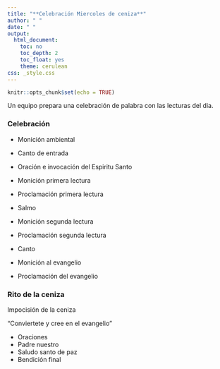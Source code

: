 ```yaml
---
title: "**Celebración Miercoles de ceniza**"
author: " "
date: " "
output:
  html_document:
    toc: no
    toc_depth: 2
    toc_float: yes
    theme: cerulean
css: _style.css
---
```



```r
knitr::opts_chunk$set(echo = TRUE)
```


Un equipo prepara una celebración de palabra con las lecturas del dia.

### Celebración

* Monición ambiental
* Canto de entrada
* Oración e invocación del Espiritu Santo
* Monición primera lectura
* Proclamación primera lectura
* Salmo
* Monición segunda lectura
* Proclamación segunda lectura
* Canto 

* Monición al evangelio
* Proclamación del evangelio

### Rito de la ceniza

Impocisión de la ceniza

"Conviertete y cree en el evangelio"

* Oraciones
* Padre nuestro
* Saludo santo de paz
* Bendición final


